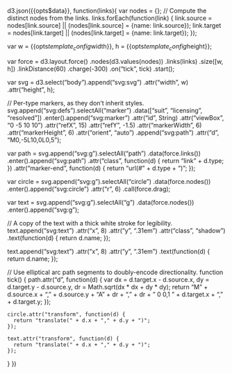 d3.json({{opts$data}}, function(links){
  var nodes = {};
  // Compute the distinct nodes from the links.
  links.forEach(function(link) {
    link.source = nodes[link.source] || (nodes[link.source] = {name: link.source});
    link.target = nodes[link.target] || (nodes[link.target] = {name: link.target});
  });

  var w = {{opts$template_config$width}},
      h = {{opts$template_config$height}};

  var force = d3.layout.force()
      .nodes(d3.values(nodes))
      .links(links)
      .size([w, h])
      .linkDistance(60)
      .charge(-300)
      .on("tick", tick)
      .start();

  var svg = d3.select("body").append("svg:svg")
      .attr("width", w)
      .attr("height", h);

  // Per-type markers, as they don’t inherit styles.
  svg.append("svg:defs").selectAll("marker")
      .data(["suit", "licensing", "resolved"])
    .enter().append("svg:marker")
      .attr("id", String)
      .attr("viewBox", "0 -5 10 10")
      .attr("refX", 15)
      .attr("refY", -1.5)
      .attr("markerWidth", 6)
      .attr("markerHeight", 6)
      .attr("orient", "auto")
    .append("svg:path")
      .attr("d", "M0,-5L10,0L0,5");

  var path = svg.append("svg:g").selectAll("path")
      .data(force.links())
    .enter().append("svg:path")
      .attr("class", function(d) { return "link " + d.type; })
      .attr("marker-end", function(d) { return "url(#" + d.type + ")"; });

  var circle = svg.append("svg:g").selectAll("circle")
      .data(force.nodes())
    .enter().append("svg:circle")
      .attr("r", 6)
      .call(force.drag);

  var text = svg.append("svg:g").selectAll("g")
      .data(force.nodes())
    .enter().append("svg:g");

  // A copy of the text with a thick white stroke for legibility.
  text.append("svg:text")
      .attr("x", 8)
      .attr("y", ".31em")
      .attr("class", "shadow")
      .text(function(d) { return d.name; });

  text.append("svg:text")
      .attr("x", 8)
      .attr("y", ".31em")
      .text(function(d) { return d.name; });

  // Use elliptical arc path segments to doubly-encode directionality.
  function tick() {
    path.attr("d", function(d) {
      var dx = d.target.x - d.source.x,
          dy = d.target.y - d.source.y,
          dr = Math.sqrt(dx * dx + dy * dy);
      return "M" + d.source.x + "," + d.source.y + "A" + dr + "," + dr + " 0 0,1 " + d.target.x + "," + d.target.y;
    });

    circle.attr("transform", function(d) {
      return "translate(" + d.x + "," + d.y + ")";
    });

    text.attr("transform", function(d) {
      return "translate(" + d.x + "," + d.y + ")";
    });
  }
})